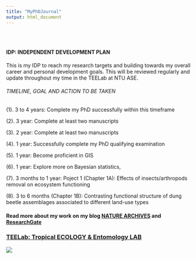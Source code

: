 ```yaml
---
title: "MyPhDJournal"
output: html_document
---
```


<style type="text/css">
.title {
  display: none;
}

#getting-started img {
  margin-right: 10px;
}

</style>

<div class="row" style="padding-top: 30px;">
<div class="col-sm-6">

#### **IDP: INDEPENDENT DEVELOPMENT PLAN**

This is my IDP to reach my research targets and building towards my overall career and personal development goals. This will be reviewed regularly and update throughout my time in the TEELab at NTU ASE.

###### TIMELINE, GOAL AND ACTION TO BE TAKEN 

(1). 3 to 4 years: Complete my PhD successfully within this timeframe 

(2). 3 year: Complete at least two manuscripts

(3). 2 year: Complete at least two manuscripts

(4). 1 year: Successfully complete my PhD qualifying examination

(5). 1 year: Become proficient in GIS

(6). 1 year: Explore more on Bayesian statistics, 

(7). 3 months to 1 year: 
Poject 1 (Chapter 1A): Effects of insects/arthropods removal on ecosystem functioning

(8). 3 to 6 months (Chapter 1B): Contrasting functional structure of dung beetle assemblages associated to different land-use types 


#### Read more about my work on my blog [NATURE ARCHIVES](https://naturearchives.wordpress.com/published-work/) and [ResearchGate](https://www.researchgate.net/profile/Tharaka_Priyadarshana)


</div>
<div class="col-sm-6">

### [TEELab: Tropical ECOLOGY & Entomology LAB](https://teelabntu.wixsite.com/home)

<a href = "https://naturearchives.wordpress.com/">
![](images/ft.jpg)
</a>
</div>
